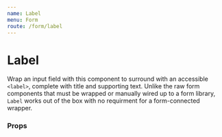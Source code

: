 ```yaml
---
name: Label
menu: Form
route: /form/label
---
```



# Label

Wrap an input field with this component to surround with an accessible `<label>`, complete with title and supporting text. Unlike the raw form components that must be wrapped or manually wired up to a form library, `Label` works out of the box with no requirment for a form-connected wrapper.

<Playground>
  <Box align="stretch" maxWidth="500px">
    <Label field="name" title="My field title" supportingText="Such supporting text">
      <RawInput />
    </Label>
  </Box>
</Playground>

### Props

<Props of={Label} />
